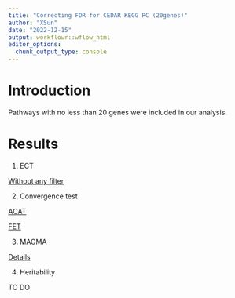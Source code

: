 ```yaml
---
title: "Correcting FDR for CEDAR KEGG PC (20genes)"
author: "XSun"
date: "2022-12-15"
output: workflowr::wflow_html
editor_options:
  chunk_output_type: console
---
```


# Introduction

Pathways with no less than 20 genes were included in our analysis.

# Results


1. ECT 

[Without any filter](https://xsun1229.github.io/factor_analysis_new/ECT_redo_fdr_20genes.html)

2. Convergence test 

[ACAT](https://xsun1229.github.io/factor_analysis_new/acat_fdr_20genes.html)

[FET](https://xsun1229.github.io/factor_analysis_new/fet_fdr_20genes.html)

3. MAGMA

[Details](https://xsun1229.github.io/factor_analysis_new/magma_fdr_20genes.html)

4. Heritability

TO DO
